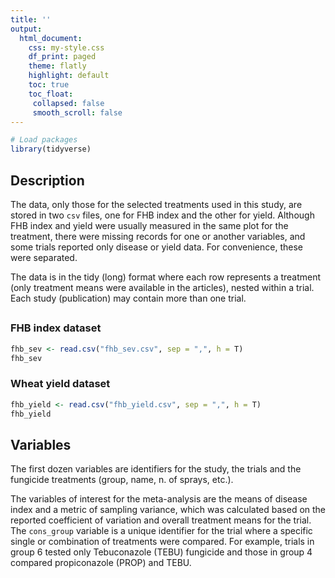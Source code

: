 ```yaml
---
title: ''
output:
  html_document:
    css: my-style.css
    df_print: paged
    theme: flatly
    highlight: default
    toc: true
    toc_float: 
     collapsed: false
     smooth_scroll: false
---
```



```r

# Load packages 
library(tidyverse)
```


## Description

The data, only those for the selected treatments used in this study, are stored in two `csv` files, one for FHB index and the other for yield.  Although FHB index and yield were usually measured in the same plot for the treatment, there were missing records for one or another variables, and some trials reported only disease or yield data. For convenience, these were separated. 

The data is in the tidy (long) format where each row represents a treatment (only treatment means were available in the articles), nested within a trial. Each study (publication) may contain more than one trial. 

## {.tabset}
### FHB index dataset 

```r
fhb_sev <- read.csv("fhb_sev.csv", sep = ",", h = T)
fhb_sev
```

### Wheat yield dataset

```r
fhb_yield <- read.csv("fhb_yield.csv", sep = ",", h = T)
fhb_yield
```

## Variables
The first dozen variables are identifiers for the study, the trials and the fungicide treatments (group, name, n. of sprays, etc.). 

The variables of interest for the meta-analysis are the means of disease index and a metric of sampling variance, which was calculated based on the reported coefficient of variation and overall treatment means for the trial. 
The `cons_group` variable is a unique identifier for the trial where a specific single or combination of treatments were compared. For example, trials in group 6 tested only Tebuconazole (TEBU) fungicide and those in group 4 compared propiconazole (PROP) and TEBU.





